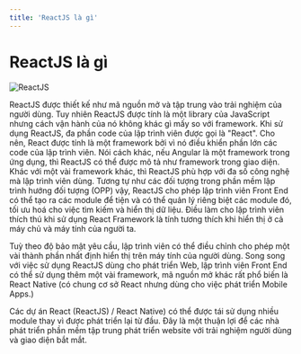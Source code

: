 ```yaml
---
title: 'ReactJS là gì'
---
```


# ReactJS là gì

![ReactJS](/static/media/reactjs.jpg)

ReactJS được thiết kế như mã nguồn mở và tập trung vào trải nghiệm của người dùng. Tuy nhiên ReactJS được tính là một library của JavaScript nhưng cách vận hành của nó không khác gì mấy so với framework. Khi sử dụng ReactJS, đa phần code của lập trình viên được gọi là "React". Cho nên, React được tính là một framework bởi vì nó điều khiển phần lớn các code của lập trình viên. Nói cách khác, nếu Angular là một framework trong ứng dụng, thì ReactJS có thể được mô tả như framework trong giao diện. Khác với một vài framework khác, thì ReactJS phù hợp với đa số công nghệ mà lập trình viên dùng. Tương tự như các đối tượng trong phần mềm lập trình hướng đối tượng (OPP) vậy, ReactJS cho phép lập trình viên Front End có thể tạo ra các module để tiện và có thể quản lý riêng biệt các module đó, tối ưu hoá cho việc tìm kiếm và hiển thị dữ liệu. Điều làm cho lập trình viên thích thú khi sử dụng React Framework là tính tương thích khi hiển thị ở cả máy chủ và máy tính của người ta.

Tuỳ theo độ bảo mật yêu cầu, lập trình viên có thể điều chỉnh cho phép một vài thành phần nhất định hiển thị trên máy tính của người dùng. Song song với việc sử dụng ReactJS dùng cho phát triển Web, lập trình viên Front End có thể sử dụng thêm một vài framework, mã nguồn mở khác rất phổ biến là React Native (có chung cơ sở React nhưng dùng cho việc phát triển Mobile Apps.)

Các dự án React (ReactJS) / React Native) có thể được tái sử dụng nhiều module thay vì được phát triển lại từ đầu. Đây là một thuận lợi để các nhà phát triển phần mềm tập trung phát triển website với trải nghiệm người dùng và giao diện bắt mắt.
